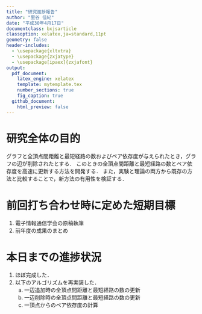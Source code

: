 ```yaml
---
title: "研究進捗報告"
author: "里谷 佳紀"
date: "平成30年4月17日"
documentclass: bxjsarticle
classoption: xelatex,ja=standard,11pt
geometry: false
header-includes:
  - \usepackage{xltxtra}
  - \usepackage{zxjatype}
  - \usepackage[ipaex]{zxjafont}
output:
  pdf_document:
    latex_engine: xelatex
    template: mytemplate.tex
    number_sections: true
    fig_caption: true
  github_document:
    html_preview: false
---
```


# 研究全体の目的
グラフと全頂点間距離と最短経路の数およびペア依存度が与えられたとき，グラフの辺が削除されたとする．
このときの全頂点間距離と最短経路の数とペア依存度を高速に更新する方法を開発する．
また，実験と理論の両方から既存の方法と比較することで，新方法の有用性を検証する．

# 前回打ち合わせ時に定めた短期目標
1. 電子情報通信学会の原稿執筆
2. 前年度の成果のまとめ

# 本日までの進捗状況
1. ほぼ完成した．
2. 以下のアルゴリズムを再実装した．
    a. 一辺追加時の全頂点間距離と最短経路の数の更新
    b. 一辺削除時の全頂点間距離と最短経路の数の更新
    c. 一頂点からのペア依存度の計算
